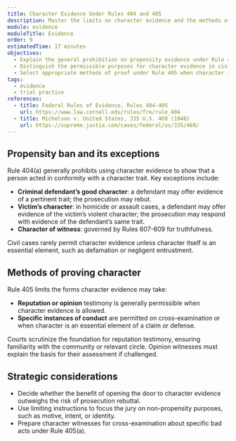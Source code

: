 ```yaml
---
title: Character Evidence Under Rules 404 and 405
description: Master the limits on character evidence and the methods of proving character when it becomes admissible.
module: evidence
moduleTitle: Evidence
order: 9
estimatedTime: 17 minutes
objectives:
  - Explain the general prohibition on propensity evidence under Rule 404(a).
  - Distinguish the permissible purposes for character evidence in civil and criminal cases.
  - Select appropriate methods of proof under Rule 405 when character is at issue.
tags:
  - evidence
  - trial practice
references:
  - title: Federal Rules of Evidence, Rules 404-405
    url: https://www.law.cornell.edu/rules/fre/rule_404
  - title: Michelson v. United States, 335 U.S. 469 (1948)
    url: https://supreme.justia.com/cases/federal/us/335/469/
---
```

## Propensity ban and its exceptions

Rule 404(a) generally prohibits using character evidence to show that a person acted in conformity with a character trait. Key
exceptions include:

- **Criminal defendant’s good character**: a defendant may offer evidence of a pertinent trait; the prosecution may rebut.
- **Victim’s character**: in homicide or assault cases, a defendant may offer evidence of the victim’s violent character; the
  prosecution may respond with evidence of the defendant’s same trait.
- **Character of witness**: governed by Rules 607-609 for truthfulness.

Civil cases rarely permit character evidence unless character itself is an essential element, such as defamation or negligent
entrustment.

## Methods of proving character

Rule 405 limits the forms character evidence may take:

- **Reputation or opinion** testimony is generally permissible when character evidence is allowed.
- **Specific instances of conduct** are permitted on cross-examination or when character is an essential element of a claim or
  defense.

Courts scrutinize the foundation for reputation testimony, ensuring familiarity with the community or relevant circle. Opinion
witnesses must explain the basis for their assessment if challenged.

## Strategic considerations

- Decide whether the benefit of opening the door to character evidence outweighs the risk of prosecution rebuttal.
- Use limiting instructions to focus the jury on non-propensity purposes, such as motive, intent, or identity.
- Prepare character witnesses for cross-examination about specific bad acts under Rule 405(a).

